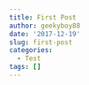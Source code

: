 ```yaml
---
title: First Post
author: geekyboy88
date: '2017-12-19'
slug: first-post
categories:
  - Test
tags: []
---
```


